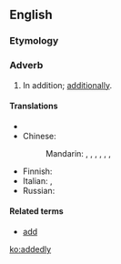 ==English==

===Etymology===
{{suffix|added|ly}}

===Adverb===
{{en-adv|-}}

# In addition; [[additionally]].

====Translations====
{{trans-top|in addition}}
* {{trreq|ca}}
* Chinese:
*: Mandarin: {{t-|cmn|並且|sc=Hani}}, {{t-|cmn|并且|tr=bìngqiě|sc=Hani}}, {{t-|cmn|而且|tr=érqiě|sc=Hani}}, {{t|cmn|還有|sc=Hani}}, {{t|cmn|还有|tr=háiyǒu|sc=Hani}}, {{t|cmn|況且|sc=Hani}}, {{t|cmn|况且|tr=kuàngqiě|sc=Hani}}
{{trans-mid}}
* Finnish: {{t+|fi|lisäksi}}
* Italian: {{t|it|in aggiunta}}, {{t|it|addizionalmente}}
* Russian: {{t|ru|добавочно|tr=dobávočno}}
{{trans-bottom}}

====Related terms====
* [[add]]

[[ko:addedly]]
